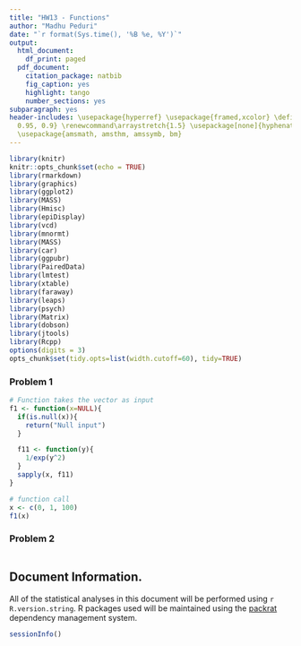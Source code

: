 ```yaml
---
title: "HW13 - Functions"
author: "Madhu Peduri"
date: "`r format(Sys.time(), '%B %e, %Y')`"
output:
  html_document:
    df_print: paged
  pdf_document:
    citation_package: natbib
    fig_caption: yes
    highlight: tango
    number_sections: yes
subparagraph: yes
header-includes: \usepackage{hyperref} \usepackage{framed,xcolor} \definecolor{shadecolor}{rgb}{0.99,
  0.95, 0.9} \renewcommand\arraystretch{1.5} \usepackage[none]{hyphenat} \raggedright
  \usepackage{amsmath, amsthm, amssymb, bm}
---
```


  
```r
library(knitr)
knitr::opts_chunk$set(echo = TRUE)
library(rmarkdown)
library(graphics)
library(ggplot2)
library(MASS)
library(Hmisc)
library(epiDisplay)
library(vcd)
library(mnormt)
library(MASS)
library(car)
library(ggpubr)
library(PairedData)
library(lmtest)
library(xtable)
library(faraway)
library(leaps)
library(psych)
library(Matrix)
library(dobson)
library(jtools)
library(Rcpp)
options(digits = 3)
opts_chunk$set(tidy.opts=list(width.cutoff=60), tidy=TRUE)
```

### Problem 1  

```r
# Function takes the vector as input
f1 <- function(x=NULL){
  if(is.null(x)){
    return("Null input")
  }

  f11 <- function(y){
    1/exp(y^2)
  }
  sapply(x, f11)
}

# function call
x <- c(0, 1, 100)
f1(x)
```

### Problem 2

```r
```

## Document Information.

All of the statistical analyses in this document will be performed using `r R.version.string`.  R packages used will be maintained using the [packrat](http://rstudio.github.io/packrat/) dependency management system.  

```r
sessionInfo()
```
